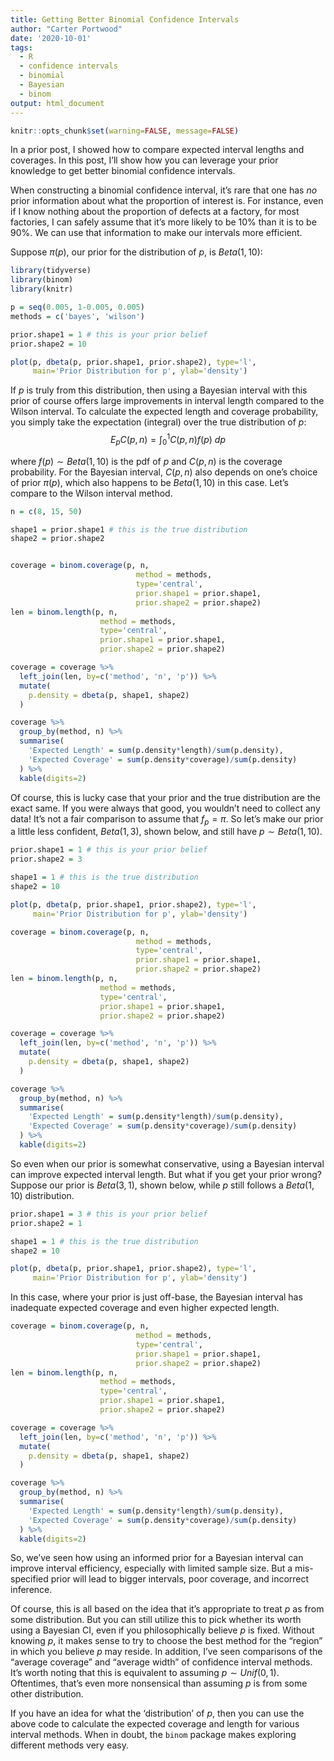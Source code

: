 ```yaml
---
title: Getting Better Binomial Confidence Intervals
author: "Carter Portwood"
date: '2020-10-01'
tags:
  - R
  - confidence intervals
  - binomial
  - Bayesian
  - binom
output: html_document
---
```


```r
knitr::opts_chunk$set(warning=FALSE, message=FALSE)
```

In a prior post, I showed how to compare expected interval lengths and coverages. In this post, I'll show how you can leverage your prior knowledge to get better binomial confidence intervals.

When constructing a binomial confidence interval, it's rare that one has *no* prior information about what the proportion of interest is. For instance, even if I know nothing about the proportion of defects at a factory, for most factories, I can safely assume that it's more likely to be 10% than it is to be 90%. We can use that information to make our intervals more efficient.

Suppose $\pi(p)$, our prior for the distribution of $p$, is $Beta(1, 10)$:

```r
library(tidyverse)
library(binom)
library(knitr)

p = seq(0.005, 1-0.005, 0.005)
methods = c('bayes', 'wilson')

prior.shape1 = 1 # this is your prior belief
prior.shape2 = 10

plot(p, dbeta(p, prior.shape1, prior.shape2), type='l', 
     main='Prior Distribution for p', ylab='density')
```

If  $p$ is truly from this distribution, then using a Bayesian interval with this prior of course offers large improvements in interval length compared to the Wilson interval. To calculate the expected length and coverage probability, you simply take the expectation (integral) over the true distribution of $p$:
$$E_p C(p,n) =  \int_0^1 C(p,n) f(p)\  dp$$

where $f(p) \sim Beta(1, 10)$ is the pdf of $p$ and $C(p,n)$ is the coverage probability. For the Bayesian interval, $C(p,n)$ also depends on one's choice of prior $\pi(p)$, which also happens to be $Beta(1, 10)$ in this case. Let's compare to the Wilson interval method.

```r
n = c(8, 15, 50)

shape1 = prior.shape1 # this is the true distribution
shape2 = prior.shape2


coverage = binom.coverage(p, n, 
                            method = methods, 
                            type='central', 
                            prior.shape1 = prior.shape1,
                            prior.shape2 = prior.shape2)
len = binom.length(p, n, 
                    method = methods, 
                    type='central', 
                    prior.shape1 = prior.shape1,
                    prior.shape2 = prior.shape2)

coverage = coverage %>%
  left_join(len, by=c('method', 'n', 'p')) %>%
  mutate(
    p.density = dbeta(p, shape1, shape2)
  )

coverage %>%
  group_by(method, n) %>%
  summarise(
    'Expected Length' = sum(p.density*length)/sum(p.density),
    'Expected Coverage' = sum(p.density*coverage)/sum(p.density)
  ) %>%
  kable(digits=2)
```

Of course, this is lucky case that your prior and the true distribution are the exact same. If you were always that good, you wouldn't need to collect any data! It's not a fair comparison to assume that $f_p = \pi$. So let's make our prior a little less confident, $Beta(1, 3)$, shown below, and still have $p \sim Beta(1, 10)$. 

```r
prior.shape1 = 1 # this is your prior belief
prior.shape2 = 3

shape1 = 1 # this is the true distribution
shape2 = 10

plot(p, dbeta(p, prior.shape1, prior.shape2), type='l', 
     main='Prior Distribution for p', ylab='density')
```


```r
coverage = binom.coverage(p, n, 
                            method = methods, 
                            type='central', 
                            prior.shape1 = prior.shape1,
                            prior.shape2 = prior.shape2)
len = binom.length(p, n, 
                    method = methods, 
                    type='central', 
                    prior.shape1 = prior.shape1,
                    prior.shape2 = prior.shape2)

coverage = coverage %>%
  left_join(len, by=c('method', 'n', 'p')) %>%
  mutate(
    p.density = dbeta(p, shape1, shape2)
  )

coverage %>%
  group_by(method, n) %>%
  summarise(
    'Expected Length' = sum(p.density*length)/sum(p.density),
    'Expected Coverage' = sum(p.density*coverage)/sum(p.density)
  ) %>% 
  kable(digits=2)
```

So even when our prior is somewhat conservative, using a Bayesian interval can improve expected interval length. But what if you get your prior wrong? Suppose our prior is $Beta(3, 1)$, shown below, while $p$ still follows a $Beta(1, 10)$ distribution.

```r
prior.shape1 = 3 # this is your prior belief
prior.shape2 = 1

shape1 = 1 # this is the true distribution
shape2 = 10

plot(p, dbeta(p, prior.shape1, prior.shape2), type='l', 
     main='Prior Distribution for p', ylab='density')
```

In this case, where your prior is just off-base, the Bayesian interval has inadequate expected coverage and even higher expected length.

```r
coverage = binom.coverage(p, n, 
                            method = methods, 
                            type='central', 
                            prior.shape1 = prior.shape1,
                            prior.shape2 = prior.shape2)
len = binom.length(p, n, 
                    method = methods, 
                    type='central', 
                    prior.shape1 = prior.shape1,
                    prior.shape2 = prior.shape2)

coverage = coverage %>%
  left_join(len, by=c('method', 'n', 'p')) %>%
  mutate(
    p.density = dbeta(p, shape1, shape2)
  )

coverage %>%
  group_by(method, n) %>%
  summarise(
    'Expected Length' = sum(p.density*length)/sum(p.density),
    'Expected Coverage' = sum(p.density*coverage)/sum(p.density)
  ) %>% 
  kable(digits=2)
```


So, we've seen how using an informed prior for a Bayesian interval can improve interval efficiency, especially with limited sample size. But a mis-specified prior will lead to bigger intervals, poor coverage, and incorrect inference. 

Of course, this is all based on the idea that it's appropriate to treat $p$ as from some distribution. But you can still utilize this to pick whether its worth using a Bayesian CI, even if you philosophically believe $p$ is fixed. Without knowing $p$, it makes sense to try to choose the best method for the "region" in which you believe $p$ may reside. In addition, I've seen comparisons of the "average coverage" and "average width" of confidence interval methods. It's worth noting that this is equivalent to assuming $p \sim Unif(0, 1)$. Oftentimes, that's even more nonsensical than assuming $p$ is from some other distribution.

If you have an idea for what the 'distribution' of $p$, then you can use the above code to calculate the expected coverage and length for various interval methods. When in doubt, the `binom` package makes exploring different methods very easy.
